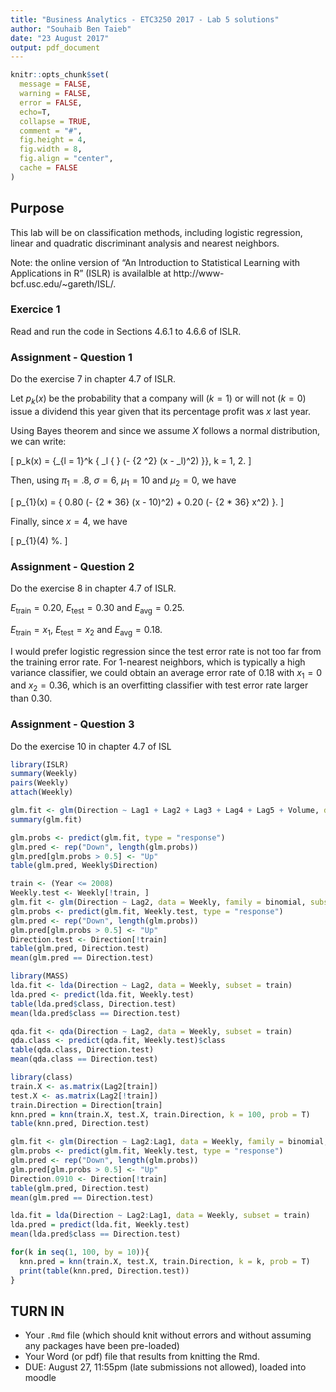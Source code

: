 ```yaml
---
title: "Business Analytics - ETC3250 2017 - Lab 5 solutions"
author: "Souhaib Ben Taieb"
date: "23 August 2017"
output: pdf_document
---
```


```r
knitr::opts_chunk$set(
  message = FALSE,
  warning = FALSE,
  error = FALSE, 
  echo=T,
  collapse = TRUE,
  comment = "#",
  fig.height = 4,
  fig.width = 8,
  fig.align = "center",
  cache = FALSE
)
```

## Purpose

This lab will be on classification methods, including logistic regression, linear and quadratic discriminant analysis and nearest neighbors. 

Note: the online version of "An Introduction to Statistical Learning with Applications in R" (ISLR) is availalble at http://www-bcf.usc.edu/~gareth/ISL/.

### Exercice 1

Read and run the code in Sections 4.6.1 to 4.6.6 of ISLR.

### Assignment - Question 1

Do the exercise 7 in chapter 4.7 of ISLR.

Let $p_k(x)$ be the probability that a company will $(k = 1)$ or will not $(k = 0)$ issue a dividend this year given that its percentage profit was $x$ last year.

Using Bayes theorem and since we assume $X$ follows a normal distribution, we can write:

\[
p_k(x) = \frac {\pi_k
                \frac {1} {\sqrt{2 \pi} \sigma}
                \exp(- \frac {1} {2 \sigma^2} (x - \mu_k)^2)
               }
               {\sum_{l = 1}^k {
                \pi_l
                \frac {1} {\sqrt{2 \pi} \sigma}
                \exp(- \frac {1} {2 \sigma^2} (x - \mu_l)^2)
               }}, \quad k = 1, 2.
\]

Then, using $\pi_1 = .8$, $\sigma = 6$, $\mu_1 = 10$ and $\mu_2 = 0$, we have

\[
       p_{1}(x) = \frac {0.80 \exp(- \frac {1} {2 * 36}  (x - 10)^2)}
               {
                0.80 \exp(- \frac {1} {2 * 36} (x - 10)^2) +
                0.20 \exp(- \frac {1} {2 * 36}  x^2)
               }.
\]

Finally, since $x = 4$, we have

\[
p_{1}(4) \approx 75\%.
\]

### Assignment - Question 2

Do the exercise 8 in chapter 4.7 of ISLR.

$E_{\text{train}} = 0.20$, $E_{\text{test}} = 0.30$ and $E_{\text{avg}} = 0.25$.

$E_{\text{train}} = x_1$, $E_{\text{test}} = x_2$ and $E_{\text{avg}} = 0.18$.

I would prefer logistic regression since the test error rate is not too far from the training error rate. For 1-nearest neighbors, which is typically a high variance classifier, we could obtain an average error rate of $0.18$ with $x_1 = 0$ and $x_2 = 0.36$, which is an overfitting classifier with test error rate larger than $0.30$.

### Assignment - Question 3

Do the exercise 10 in chapter 4.7 of ISL

```r
library(ISLR)
summary(Weekly)
pairs(Weekly)
attach(Weekly)
```

```r
glm.fit <- glm(Direction ~ Lag1 + Lag2 + Lag3 + Lag4 + Lag5 + Volume, data = Weekly, family = binomial)
summary(glm.fit)
```

```r
glm.probs <- predict(glm.fit, type = "response")
glm.pred <- rep("Down", length(glm.probs))
glm.pred[glm.probs > 0.5] <- "Up"
table(glm.pred, Weekly$Direction)
```


```r
train <- (Year <= 2008)
Weekly.test <- Weekly[!train, ]
glm.fit <- glm(Direction ~ Lag2, data = Weekly, family = binomial, subset = train)
glm.probs <- predict(glm.fit, Weekly.test, type = "response")
glm.pred <- rep("Down", length(glm.probs))
glm.pred[glm.probs > 0.5] <- "Up"
Direction.test <- Direction[!train]
table(glm.pred, Direction.test)
mean(glm.pred == Direction.test)
```



```r
library(MASS)
lda.fit <- lda(Direction ~ Lag2, data = Weekly, subset = train)
lda.pred <- predict(lda.fit, Weekly.test)
table(lda.pred$class, Direction.test)
mean(lda.pred$class == Direction.test)
```

```r
qda.fit <- qda(Direction ~ Lag2, data = Weekly, subset = train)
qda.class <- predict(qda.fit, Weekly.test)$class
table(qda.class, Direction.test)
mean(qda.class == Direction.test)
```

```r
library(class)
train.X <- as.matrix(Lag2[train])
test.X <- as.matrix(Lag2[!train])
train.Direction = Direction[train]
knn.pred = knn(train.X, test.X, train.Direction, k = 100, prob = T)
table(knn.pred, Direction.test)
```


```r
glm.fit <- glm(Direction ~ Lag2:Lag1, data = Weekly, family = binomial, subset = train)
glm.probs <- predict(glm.fit, Weekly.test, type = "response")
glm.pred <- rep("Down", length(glm.probs))
glm.pred[glm.probs > 0.5] <- "Up"
Direction.0910 <- Direction[!train]
table(glm.pred, Direction.test)
mean(glm.pred == Direction.test)
```

```r
lda.fit = lda(Direction ~ Lag2:Lag1, data = Weekly, subset = train)
lda.pred = predict(lda.fit, Weekly.test)
mean(lda.pred$class == Direction.test)
```


```r
for(k in seq(1, 100, by = 10)){
  knn.pred = knn(train.X, test.X, train.Direction, k = k, prob = T)
  print(table(knn.pred, Direction.test))
}
```

## TURN IN 

- Your `.Rmd` file (which should knit without errors and without assuming any packages have been pre-loaded)
- Your Word (or pdf) file that results from knitting the Rmd.
- DUE: August 27, 11:55pm (late submissions not allowed), loaded into moodle

